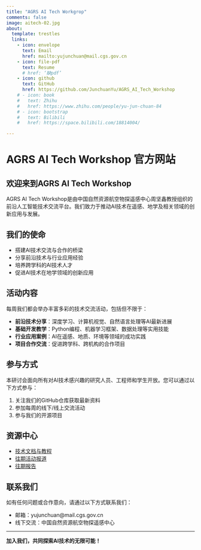 ```yaml
---
title: "AGRS AI Tech Workgrop"
comments: false
image: aitech-02.jpg
about:
  template: trestles
  links:
    - icon: envelope
      text: Email
      href: mailto:yujunchuan@mail.cgs.gov.cn
    - icon: file-pdf
      text: Resume
      # href: ‘缺pdf’
    - icon: github
      text: GitHub
      href: https://github.com/JunchuanYu/AGRS_AI_Tech_Workshop
    # - icon: book
    #   text: Zhihu
    #   href: https://www.zhihu.com/people/yu-jun-chuan-84
    # - icon: bootstrap
    #   text: Bilibili
    #   href: https://space.bilibili.com/18814004/

---
```



# AGRS AI Tech Workshop 官方网站

## 欢迎来到AGRS AI Tech Workshop

AGRS AI Tech Workshop是由中国自然资源航空物探遥感中心周坚鑫教授组织的前沿人工智能技术交流平台。我们致力于推动AI技术在遥感、地学及相关领域的创新应用与发展。

## 我们的使命

- 搭建AI技术交流与合作的桥梁
- 分享前沿技术与行业应用经验
- 培养跨学科的AI技术人才
- 促进AI技术在地学领域的创新应用

## 活动内容

每周我们都会举办丰富多彩的技术交流活动，包括但不限于：

- **前沿技术分享**：深度学习、计算机视觉、自然语言处理等AI最新进展
- **基础开发教学**：Python编程、机器学习框架、数据处理等实用技能
- **行业应用案例**：AI在遥感、地质、环境等领域的成功实践
- **项目合作交流**：促进跨学科、跨机构的合作项目

## 参与方式

本研讨会面向所有对AI技术感兴趣的研究人员、工程师和学生开放。您可以通过以下方式参与：

1. 关注我们的GitHub仓库获取最新资料
2. 参加每周的线下/线上交流活动
4. 参与我们的开源项目


## 资源中心

- [技术文档与教程](https://github.com/AGRS-AI-Tech-Workshop)
- [往期活动报道]()
- [往期报告]()

## 联系我们

如有任何问题或合作意向，请通过以下方式联系我们：

- 邮箱：yujunchuan@mail.cgs.gov.cn
- 线下交流：中国自然资源航空物探遥感中心

---

**加入我们，共同探索AI技术的无限可能！**
